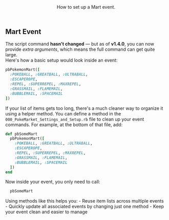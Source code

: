 <Header title="Mart Event Setup">
  How to set up a Mart event.
</Header>

## Mart Event
The script command **<Gn>hasn't changed</Gn>** — but as of **<Gn>v1.4.0</Gn>**, you can now provide *extra arguments*, which means the full command can get quite large.
<br/>
Here's how a basic setup would look inside an event:

```ruby
pbPokemonMart([
  :POKEBALL, :GREATBALL, :ULTRABALL,
  :ESCAPEROPE, 
  :REPEL, :SUPERREPEL, :MAXREPEL, 
  :GRASSMAIL, :FLAMEMAIL, 
  :BUBBLEMAIL, :SPACEMAIL
])
```
<ImageWithCaption src="/images/documentation/poke-market/Default Mart Event.png" caption="Default Mart Event"/>

If your list of items gets too long, there's a much cleaner way to organize it using a helper method.
<Callout type="hint">
  You can define a method in the `000_PokeMarket_Settings_and_Setup.rb` file to clean up your event commands.
</Callout>
For example, at the bottom of that file, add:

```ruby 
def pbSomeMart
  pbPokemonMart([
    :POKEBALL, :GREATBALL, :ULTRABALL,
    :ESCAPEROPE,
    :REPEL, :SUPERREPEL, :MAXREPEL,
    :GRASSMAIL, :FLAMEMAIL,
    :BUBBLEMAIL, :SPACEMAIL 
  ])
end
```
Now inside your event, you only need to call:

```ruby
  pbSomeMart
```
<Callout type="hint">
  Using methods like this helps you:
    - <Gn>Reuse item lists</Gn> across multiple events
    - <Gn>Quickly update</Gn> all associated events by changing just one method 
    - <Gn>Keep your event clean</Gn> and easier to manage 
</Callout>
<ImageWithCaption src="/images/documentation/poke-market/Shorter Mart Event.png" caption="Shorter Mart Event"/>